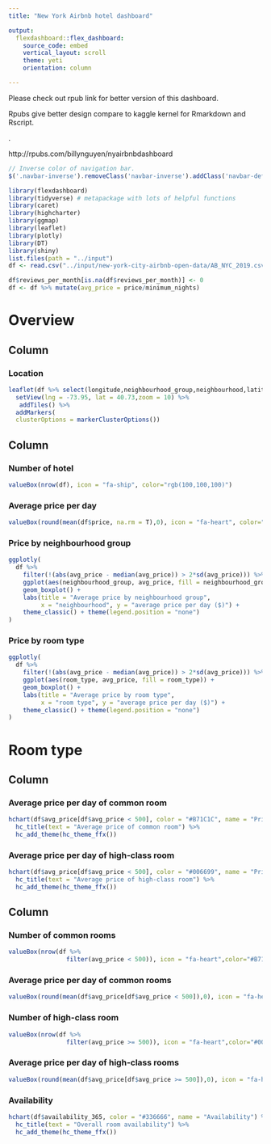 ```yaml
---
title: "New York Airbnb hotel dashboard"

output: 
  flexdashboard::flex_dashboard:
    source_code: embed
    vertical_layout: scroll
    theme: yeti
    orientation: column

---
```



Please check out rpub link for better version of this dashboard.

Rpubs give better design compare to kaggle kernel for Rmarkdown and Rscript.

.

http://rpubs.com/billynguyen/nyairbnbdashboard



``` js
// Inverse color of navigation bar.
$('.navbar-inverse').removeClass('navbar-inverse').addClass('navbar-default');
```

```r
library(flexdashboard)
library(tidyverse) # metapackage with lots of helpful functions
library(caret)
library(highcharter)
library(ggmap)
library(leaflet)
library(plotly)
library(DT)
library(shiny)
list.files(path = "../input")
df <- read.csv("../input/new-york-city-airbnb-open-data/AB_NYC_2019.csv")
```


```r
df$reviews_per_month[is.na(df$reviews_per_month)] <- 0
df <- df %>% mutate(avg_price = price/minimum_nights)
```

Overview
=======================================================================

 Column {.tabset .tabset-fade data-width=700 .colored }
-----------------------------------------------------------------------

### Location
```r
leaflet(df %>% select(longitude,neighbourhood_group,neighbourhood,latitude,price)) %>%
  setView(lng = -73.95, lat = 40.73,zoom = 10) %>%
   addTiles() %>% 
  addMarkers(
  clusterOptions = markerClusterOptions())
```

Column {data-width=300}
-----------------------------------------------------------------------

### Number of hotel
```r
valueBox(nrow(df), icon = "fa-ship", color="rgb(100,100,100)")
```

### Average price per day
```r
valueBox(round(mean(df$price, na.rm = T),0), icon = "fa-heart", color="rgb(200,100,100)")
```


### Price by neighbourhood group
```r
ggplotly(
  df %>% 
    filter(!(abs(avg_price - median(avg_price)) > 2*sd(avg_price))) %>%
    ggplot(aes(neighbourhood_group, avg_price, fill = neighbourhood_group)) +
    geom_boxplot() + 
    labs(title = "Average price by neighbourhood group",
         x = "neighbourhood", y = "average price per day ($)") +
    theme_classic() + theme(legend.position = "none")
)
```


### Price by room type
```r
ggplotly(
  df %>% 
    filter(!(abs(avg_price - median(avg_price)) > 2*sd(avg_price))) %>%
    ggplot(aes(room_type, avg_price, fill = room_type)) +
    geom_boxplot() + 
    labs(title = "Average price by room type",
         x = "room type", y = "average price per day ($)") +
    theme_classic() + theme(legend.position = "none")
)
```

Room type
=======================================================================

 Column {data-width=700 .colored }
-----------------------------------------------------------------------

### Average price per day of common room
```r
hchart(df$avg_price[df$avg_price < 500], color = "#B71C1C", name = "Price per day") %>%
  hc_title(text = "Average price of common room") %>%
  hc_add_theme(hc_theme_ffx())
```

### Average price per day of high-class room
```r
hchart(df$avg_price[df$avg_price < 500], color = "#006699", name = "Price per day") %>%
  hc_title(text = "Average price of high-class room") %>%
  hc_add_theme(hc_theme_ffx())
```

Column {data-width=300}
-----------------------------------------------------------------------

### Number of common rooms
```r
valueBox(nrow(df %>% 
                filter(avg_price < 500)), icon = "fa-heart",color="#B71C1C")
```


### Average price per day of common rooms
```r
valueBox(round(mean(df$avg_price[df$avg_price < 500]),0), icon = "fa-heart",color="#B71C1C")
```

### Number of high-class room
```r
valueBox(nrow(df %>% 
                filter(avg_price >= 500)), icon = "fa-heart",color="#006699")
```

### Average price per day of high-class rooms
```r
valueBox(round(mean(df$avg_price[df$avg_price >= 500]),0), icon = "fa-heart",color="#006699")
```

### Availability
```r
hchart(df$availability_365, color = "#336666", name = "Availability") %>%
  hc_title(text = "Overall room availability") %>%
  hc_add_theme(hc_theme_ffx())
```